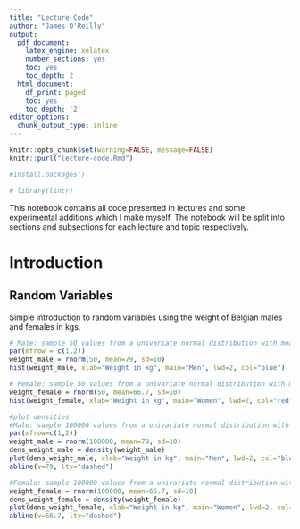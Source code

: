 ```yaml
---
title: "Lecture Code"
author: "James O'Reilly"
output:
  pdf_document:
    latex_engine: xelatex
    number_sections: yes
    toc: yes
    toc_depth: 2
  html_document:
    df_print: paged
    toc: yes
    toc_depth: '2'
editor_options:
  chunk_output_type: inline
---
```


<!-- Getting Set Up -->

<!-- ## Setting chunk options -->
```r
knitr::opts_chunk$set(warning=FALSE, message=FALSE)
knitr::purl("lecture-code.Rmd")
```

<!-- ## Installing Packages -->
```r
#install.packages()
```

<!-- ## Initialising lintr -->
```r
# library(lintr)
```

This notebook contains all code presented in lectures and some experimental additions which I make myself. The notebook will be split into sections and subsections for each lecture and topic respectively.

# Introduction
## Random Variables
Simple introduction to random variables using the weight of Belgian males and females in kgs. 

```r
# Male: sample 50 values from a univariate normal distribution with mean = 79 and std = 10
par(mfrow = c(1,2))
weight_male = rnorm(50, mean=79, sd=10)
hist(weight_male, xlab="Weight in kg", main="Men", lwd=2, col="blue")

# Female: sample 50 values from a univariate normal distribution with mean = 66.7 and std = 10
weight_female = rnorm(50, mean=66.7, sd=10)
hist(weight_female, xlab="Weight in kg", main="Women", lwd=2, col="red")
```

```r
#plot densities
#Male: sample 100000 values from a univariate normal distribution with mean=79 and std=10
par(mfrow=c(1,2))
weight_male = rnorm(100000, mean=79, sd=10)
dens_weight_male = density(weight_male)
plot(dens_weight_male, xlab="Weight in kg", main="Men", lwd=2, col="blue")
abline(v=79, lty="dashed")

#Female: sample 100000 values from a univariate normal distribution with mean=66.7 and std=10
weight_female = rnorm(100000, mean=66.7, sd=10)
dens_weight_female = density(weight_female)
plot(dens_weight_female, xlab="Weight in kg", main="Women", lwd=2, col="red")
abline(v=66.7, lty="dashed")
```


